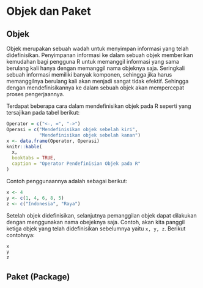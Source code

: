 # Objek dan Paket

## Objek

Objek merupakan sebuah wadah untuk menyimpan informasi yang telah didefinisikan. Penyimpanan informasi ke dalam sebuah objek memberikan kemudahan bagi pengguna R untuk memanggil informasi yang sama berulang kali hanya dengan memanggil nama objeknya saja. Seringkali sebuah informasi memiliki banyak komponen, sehingga jika harus memanggilnya berulang kali akan menjadi sangat tidak efektif. Sehingga dengan mendefinisikannya ke dalam sebuah objek akan mempercepat proses pengerjaannya.


Terdapat beberapa cara dalam mendefinisikan objek pada R seperti yang tersajikan pada tabel berikut:

```r
Operator = c("<-, =", "->")
Operasi = c("Mendefinisikan objek sebelah kiri",
            "Mendefinisikan objek sebelah kanan")
x <- data.frame(Operator, Operasi)
knitr::kable(
  x,
  booktabs = TRUE,
  caption = "Operator Pendefinisian Objek pada R"
)
```

Contoh penggunaannya adalah sebagai berikut:

```r
x <- 4
y <- c(1, 4, 6, 8, 5)
z <- c("Indonesia", "Raya")
```

Setelah objek didefinisikan, selanjutnya pemanggilan objek dapat dilakukan dengan menggunakan nama obejeknya saja. Contoh, akan kita panggil ketiga objek yang telah didefinisikan sebelumnya yaitu `x, y, z`. Berikut contohnya:
```r
x
y
z
```


## Paket (Package)

